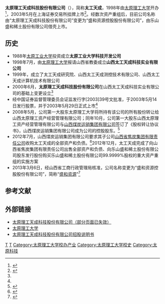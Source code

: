 {{Infobox company
| company_name   = 太原理工天成科技股份有限公司
| company_logo   = 
| company_type   =
| company_slogan = 
| foundation     = 1998年
| location       = [[中國|中國]][[山西省|山西省]][[太原市|太原市]]
| key_people     = 
| industry       = 
| products       = 
| revenue        = 
| net_income     = 
| parent         = 
| homepage       = {{Url|http://www.tichn.com/ }}
}}
'''太原理工天成科技股份有限公司'''（{{SSE|600392}}），简称'''太工天成'''，1998年由[[太原理工大学|太原理工大学]]开办<ref name=history1>{{cite web |url=http://www.tichn.com/brief.htm |title=公司简介 |work=太原理工天成科技股份有限公司网站 |accessdate=2001-03-02 |deadurl=yes |archiveurl=https://web.archive.org/web/20010302220209/http://www.tichn.com/brief.htm |archivedate=2001-03-02 }}</ref>，2003年5月在上海证券交易所挂牌上市<ref name=history2>{{cite web |url=http://www.tichn.com/about.htm |title=公司简介 |work=太原理工天成科技股份有限公司网站 |accessdate=2003-12-31 |deadurl=yes |archiveurl=https://web.archive.org/web/20031231035756/http://www.tichn.com/about.htm |archivedate=2003-12-31 }}</ref>。经数次资产重组后，目前公司名称由“太原理工天成科技股份有限公司”变更为“盛和资源控股股份有限公司”，由乐山盛和稀土股份有限公司借壳上市。

== 历史 ==
* 1988年[[太原工业大学|太原工业大学]]投资成立'''太原工业大学科技开发公司'''
* 1998年7月，由[[太原理工大学|太原理工大学]]报请山西省教委成立'''山西太工天成科技实业有限公司'''
* 1999年，成立了太工天成研究院、山西太工天成测控技术有限公司、山西太工天成计算机技术有限公司
* 2000年6月，'''太原理工天成科技股份有限公司'''在山西太工天成科技实业有限公司的基础上变更设立<ref name=history1/>
* 经中国证券监督管理委员会证监发行字[2003]39号文批准，于2003年5月14日发行股票，并于2003年5月29日正式上市<ref name=history2/>
* 2008年5月，公司第一大股东太原理工大学将所持有该公司的所有股份转让给山西太原理工资产经营管理有限公司；同年10月，公司第一大股东山西太原理工资产经营管理有限公司与[[山西煤炭运销集团有限公司|山西煤炭运销集团有限公司]]签订了《股权转让协议书》，山西煤炭运销集团有限公司成为公司的控股股东。<ref name=history3>{{Cite web |url=http://stock.sohu.com/20081020/n260132109.shtml |title=搜狐证卷：太工天成第一大股东股权转让 |access-date=2014-10-23 |archive-date=2014-10-23 |archive-url=https://web.archive.org/web/20141023143203/http://stock.sohu.com/20081020/n260132109.shtml |dead-url=yes }}</ref>
* 2012年7月，山西煤炭运销集团有限公司要求其子公司[[山西省焦炭集团有限责任公司|山西省焦炭集团有限责任公司]]收购太工天成的全部资产和负债。<ref>{{cite news|title=ST天成19个涨停背后：山西煤销“舍子救市”|url=http://money.163.com/13/0119/00/8LHRLL5A00253B0H.html|accessdate=2014-10-24|newspaper=中国经营报|date=2013-01-19|archive-url=https://web.archive.org/web/20141024042254/http://money.163.com/13/0119/00/8LHRLL5A00253B0H.html|archive-date=2014-10-24|dead-url=yes}}</ref>2012年12月，太工天成完成了向山西省焦炭集团有限责任公司出售全部资产和负债、向乐山盛和稀土股份有限公司股东发行股份购买乐山盛和稀土股份有限公司99.9999%股权的重大资产重组的实施方案
* 2013年3月6日，经山西省工商行政管理局核准，公司名称变更为“盛和资源控股股份有限公司”，简称“[[盛和资源|盛和资源]]”<ref name=history4>{{cite web|url=http://www.scshre.com/about.asp|title=公司简介|work=盛和资源控股股份有限公司网站|accessdate=2014-10-23|archive-date=2014-10-23|archive-url=https://web.archive.org/web/20141023110123/http://www.scshre.com/about.asp|dead-url=no}}</ref>

== 参考文献 ==
{{reflist}}

== 外部链接 ==
*[https://web.archive.org/web/20121222082159/http://www.tichn.com/ 太原理工天成科技股份有限公司（部分页面已失效）]
*[http://www.tyut.edu.cn/ 太原理工大学]{{Wayback|url=http://www.tyut.edu.cn/ |date=20170613042936 }}
*[http://download.hexun.com/ftp/all_stockdata_2009/all/010%5C689%5C10689536.PDF 太原理工天成科技股份有限公司招股说明书] {{Wayback|url=http://download.hexun.com/ftp/all_stockdata_2009/all/010%5C689%5C10689536.PDF |date=20160304202408 }}

{{太原理工大学}}
[[Category:山西公司|T]]
[[Category:太原公司|T]]
[[Category:太原理工大学校办产业|Category:太原理工大学校办产业]]
[[Category:太原理工大学校史|Category:太原理工大学校史]]
[[Category:太原科技|Category:太原科技]]